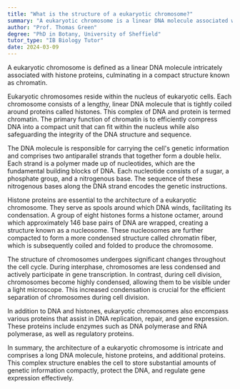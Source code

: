 ```yaml
---
title: "What is the structure of a eukaryotic chromosome?"
summary: "A eukaryotic chromosome is a linear DNA molecule associated with histone proteins, forming a compact structure called chromatin."
author: "Prof. Thomas Green"
degree: "PhD in Botany, University of Sheffield"
tutor_type: "IB Biology Tutor"
date: 2024-03-09
---
```


A eukaryotic chromosome is defined as a linear DNA molecule intricately associated with histone proteins, culminating in a compact structure known as chromatin.

Eukaryotic chromosomes reside within the nucleus of eukaryotic cells. Each chromosome consists of a lengthy, linear DNA molecule that is tightly coiled around proteins called histones. This complex of DNA and protein is termed chromatin. The primary function of chromatin is to efficiently compress DNA into a compact unit that can fit within the nucleus while also safeguarding the integrity of the DNA structure and sequence.

The DNA molecule is responsible for carrying the cell's genetic information and comprises two antiparallel strands that together form a double helix. Each strand is a polymer made up of nucleotides, which are the fundamental building blocks of DNA. Each nucleotide consists of a sugar, a phosphate group, and a nitrogenous base. The sequence of these nitrogenous bases along the DNA strand encodes the genetic instructions.

Histone proteins are essential to the architecture of a eukaryotic chromosome. They serve as spools around which DNA winds, facilitating its condensation. A group of eight histones forms a histone octamer, around which approximately $146$ base pairs of DNA are wrapped, creating a structure known as a nucleosome. These nucleosomes are further compacted to form a more condensed structure called chromatin fiber, which is subsequently coiled and folded to produce the chromosome.

The structure of chromosomes undergoes significant changes throughout the cell cycle. During interphase, chromosomes are less condensed and actively participate in gene transcription. In contrast, during cell division, chromosomes become highly condensed, allowing them to be visible under a light microscope. This increased condensation is crucial for the efficient separation of chromosomes during cell division.

In addition to DNA and histones, eukaryotic chromosomes also encompass various proteins that assist in DNA replication, repair, and gene expression. These proteins include enzymes such as DNA polymerase and RNA polymerase, as well as regulatory proteins.

In summary, the architecture of a eukaryotic chromosome is intricate and comprises a long DNA molecule, histone proteins, and additional proteins. This complex structure enables the cell to store substantial amounts of genetic information compactly, protect the DNA, and regulate gene expression effectively.
    